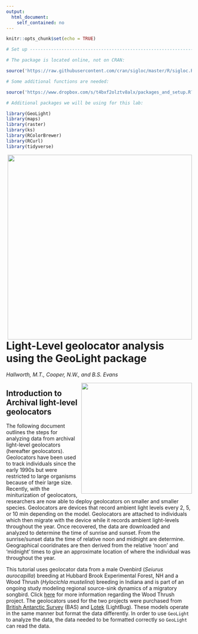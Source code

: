```yaml
---
output: 
  html_document:
    self_contained: no
---
```


```r
knitr::opts_chunk$set(echo = TRUE)

# Set up ------------------------------------------------------------------

# The package is located online, not on CRAN:

source('https://raw.githubusercontent.com/cran/sigloc/master/R/sigloc.R')

# Some additional functions are needed:

source('https://www.dropbox.com/s/t4bxf2olztv8alx/packages_and_setup.R?dl=1')

# Additional packages we will be using for this lab:

library(GeoLight)
library(maps)
library(raster)
library(ks)
library(RColorBrewer)
library(RCurl)
library(tidyverse)
```

<head>
<link rel="stylesheet" type="text/css" href="styles.css">
</head>

<img style="float:right;padding-left:25px;border:none" src="images/smsc_logo.jpg" width = "500px"/>

# Light-Level geolocator analysis using the GeoLight package  

<p><i>Hallworth, M.T., Cooper, N.W., and B.S. Evans</i></p>

<img style="float:right;padding-left:10px;border:none" src="http://mthallworth.weebly.com/uploads/1/8/3/8/18383927/2593529_orig.jpg" width = "300px"/>

## Introduction to Archival light-level geolocators  

<p>The following document outlines the steps for analyzing data from archival light-level geolocators (hereafter geolocators). Geolocators have been used to track individuals since the early 1990s but were restricted to large organisms because of their large size. Recently, with the miniturization of geolocators, researchers are now able to deploy geolocators on smaller and smaller species.  Geolocators are devices that record ambient light levels every 2, 5, or 10 min depending on the model. Geolocators are attached to individuals which then migrate with the device while it records ambient light-levels throughout the year. Once recovered, the data are downloaded and analyzed to determine the time of sunrise and sunset. From the sunrise/sunset data the time of relative noon and midnight are determine. Geographical cooridnates are then derived from the relative 'noon' and 'midnight' times to give an approximate location of where the individual was throughout the year.</p>

<p>This tutorial uses geolocator data from a male Ovenbird (*Seiurus aurocapilla*) breeding at Hubbard Brook Experimental Forest, NH and a Wood Thrush (*Hylocichla mustelina*) breeding in Indiana and is part of an ongoing study modeling regional source-sink dynamics of a migratory songbird. Click [here](http://nationalzoo.si.edu/scbi/migratorybirds/research/marra/wood-thrush.cfm) for more information regarding the Wood Thrush project. The geolocators used for the two projects were purchased from [British Antarctic Survey](http://www.antarctica.ac.uk/bas_research/instruments/instrument7.php) (BAS) and [Lotek](htt://www.lotek.com/archival-birds.html) (LightBug). These models operate in the same manner but format the data differently. In order to use `GeoLight` to analyze the data, the data needed to be formatted correctly so `GeoLight` can read the data.</p>
